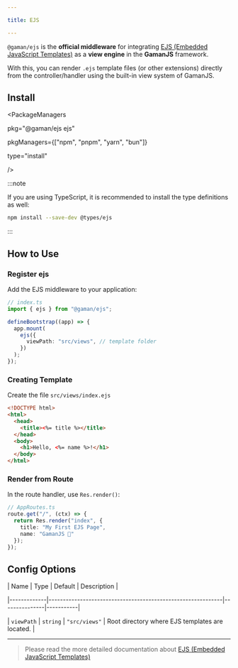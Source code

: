 ```yaml
---

title: EJS

---
```


`@gaman/ejs` is the **official middleware** for integrating [EJS (Embedded JavaScript Templates)](https://ejs.co) as a **view engine** in the **GamanJS** framework.

With this, you can render `.ejs` template files (or other extensions) directly from the controller/handler using the built-in view system of GamanJS.

## Install


<PackageManagers

  pkg="@gaman/ejs ejs"

  pkgManagers={["npm", "pnpm", "yarn", "bun"]}

  type="install"

 />

:::note

If you are using TypeScript, it is recommended to install the type definitions as well:

 ```bash
 npm install --save-dev @types/ejs
 ```

:::

## How to Use

### Register ejs

Add the EJS middleware to your application:

 ```ts
 // index.ts
 import { ejs } from "@gaman/ejs";

 defineBootstrap((app) => {
   app.mount(
     ejs({
       viewPath: "src/views", // template folder
     })
   );
 });
 ```

### Creating Template

Create the file `src/views/index.ejs`

 ```html
 <!DOCTYPE html>
 <html>
   <head>
     <title><%= title %></title>
   </head>
   <body>
     <h1>Hello, <%= name %>!</h1>
   </body>
 </html>
 ```

### Render from Route

In the route handler, use `Res.render()`:

 ```ts
 // AppRoutes.ts
 route.get("/", (ctx) => {
   return Res.render("index", {
     title: "My First EJS Page",
     name: "GamanJS 🚀"
   });
 });
 ```

## Config Options

| Name        | Type                                                        | Default       | Description |

|-------------|-------------------------------------------------------------|---------------|-----------|

| `viewPath`  | `string`                                                    | `"src/views"` | Root directory where EJS templates are located. |

---

> Please read the more detailed documentation about [EJS (Embedded JavaScript Templates)](https://ejs.co)